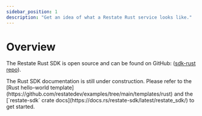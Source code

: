 ```yaml
---
sidebar_position: 1
description: "Get an idea of what a Restate Rust service looks like."
---
```



# Overview

The Restate Rust SDK is open source and can be found on GitHub: ([sdk-rust repo](https://github.com/restatedev/sdk-rust)).

<Admonition type="info" icon="🚧" title="Work in progress">
The Rust SDK documentation is still under construction. Please refer to the [Rust hello-world template](https://github.com/restatedev/examples/tree/main/templates/rust) and the [`restate-sdk` crate docs](https://docs.rs/restate-sdk/latest/restate_sdk/) to get started.
</Admonition>
